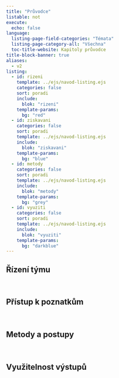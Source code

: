 ```yaml
---
title: "Průvodce"
listable: not
execute:
  echo: false
language: 
  listing-page-field-categories: "Témata"
  listing-page-category-all: "Všechna"
  toc-title-website: Kapitoly průvodce
title-block-banner: true
aliases: 
  - v2
listing:
  - id: rizeni
    template: ../ejs/navod-listing.ejs
    categories: false
    sort: poradi
    include: 
      blok: "rizeni"
    template-params:
      bg: "red"
  - id: ziskavani
    categories: false
    sort: poradi
    template: ../ejs/navod-listing.ejs
    include: 
      blok: "ziskavani"
    template-params:
      bg: "blue"
  - id: metody
    categories: false
    sort: poradi
    template: ../ejs/navod-listing.ejs
    include: 
      blok: "metody"
    template-params:
      bg: "grey"
  - id: vyuziti
    categories: false
    sort: poradi
    template: ../ejs/navod-listing.ejs
    include: 
      blok: "vyuziti"
    template-params:
      bg: "darkblue"
---
```




## Řízení týmu

<br />

::: {#rizeni}
:::

## Přístup k poznatkům

<br />

::: {#ziskavani}
:::

## Metody a postupy

<br />

::: {#metody}
:::

## Využitelnost výstupů

<br />

::: {#vyuziti}
:::



